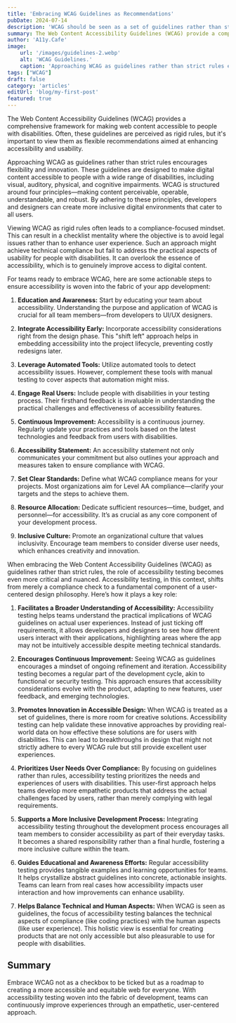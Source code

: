 ```yaml
---
title: 'Embracing WCAG Guidelines as Recommendations'
pubDate: 2024-07-14
description: 'WCAG should be seen as a set of guidelines rather than strict rules.'
summary: The Web Content Accessibility Guidelines (WCAG) provide a comprehensive framework for making web content accessible to people with disabilities. Often, these guidelines are perceived as rigid rules, but it's important to view them as flexible recommendations aimed at enhancing accessibility and usability.
author: 'A11y.Cafe'
image:
    url: '/images/guidelines-2.webp'
    alt: 'WCAG Guidelines.'
    caption: 'Approaching WCAG as guidelines rather than strict rules encourages flexibility and innovation.'
tags: ["WCAG"]
draft: false
category: 'articles'
editUrl: 'blog/my-first-post'
featured: true
---
```



The Web Content Accessibility Guidelines (WCAG) provides a comprehensive framework for making web content accessible to people with disabilities. Often, these guidelines are perceived as rigid rules, but it's important to view them as flexible recommendations aimed at enhancing accessibility and usability.

Approaching WCAG as guidelines rather than strict rules encourages flexibility and innovation. These guidelines are designed to make digital content accessible to people with a wide range of disabilities, including visual, auditory, physical, and cognitive impairments. WCAG is structured around four principles—making content perceivable, operable, understandable, and robust. By adhering to these principles, developers and designers can create more inclusive digital environments that cater to all users.

Viewing WCAG as rigid rules often leads to a compliance-focused mindset. This can result in a checklist mentality where the objective is to avoid legal issues rather than to enhance user experience. Such an approach might achieve technical compliance but fail to address the practical aspects of usability for people with disabilities. It can overlook the essence of accessibility, which is to genuinely improve access to digital content.


For teams ready to embrace WCAG, here are some actionable steps to ensure accessibility is woven into the fabric of your app development:

1. **Education and Awareness:**
   Start by educating your team about accessibility. Understanding the purpose and application of WCAG is crucial for all team members—from developers to UI/UX designers.

2. **Integrate Accessibility Early:**
   Incorporate accessibility considerations right from the design phase. This "shift left" approach helps in embedding accessibility into the project lifecycle, preventing costly redesigns later.

3. **Leverage Automated Tools:**
   Utilize automated tools to detect accessibility issues. However, complement these tools with manual testing to cover aspects that automation might miss.

4. **Engage Real Users:**
   Include people with disabilities in your testing process. Their firsthand feedback is invaluable in understanding the practical challenges and effectiveness of accessibility features.

5. **Continuous Improvement:**
   Accessibility is a continuous journey. Regularly update your practices and tools based on the latest technologies and feedback from users with disabilities.

6. **Accessibility Statement:**
   An accessibility statement not only communicates your commitment but also outlines your approach and measures taken to ensure compliance with WCAG.

7. **Set Clear Standards:**
   Define what WCAG compliance means for your projects. Most organizations aim for Level AA compliance—clarify your targets and the steps to achieve them.

8. **Resource Allocation:**
   Dedicate sufficient resources—time, budget, and personnel—for accessibility. It’s as crucial as any core component of your development process.

9. **Inclusive Culture:**
   Promote an organizational culture that values inclusivity. Encourage team members to consider diverse user needs, which enhances creativity and innovation.


When embracing the Web Content Accessibility Guidelines (WCAG) as guidelines rather than strict rules, the role of accessibility testing becomes even more critical and nuanced. Accessibility testing, in this context, shifts from merely a compliance check to a fundamental component of a user-centered design philosophy. Here’s how it plays a key role:

1. **Facilitates a Broader Understanding of Accessibility:**
   Accessibility testing helps teams understand the practical implications of WCAG guidelines on actual user experiences. Instead of just ticking off requirements, it allows developers and designers to see how different users interact with their applications, highlighting areas where the app may not be intuitively accessible despite meeting technical standards.

2. **Encourages Continuous Improvement:**
   Seeing WCAG as guidelines encourages a mindset of ongoing refinement and iteration. Accessibility testing becomes a regular part of the development cycle, akin to functional or security testing. This approach ensures that accessibility considerations evolve with the product, adapting to new features, user feedback, and emerging technologies.

3. **Promotes Innovation in Accessible Design:**
   When WCAG is treated as a set of guidelines, there is more room for creative solutions. Accessibility testing can help validate these innovative approaches by providing real-world data on how effective these solutions are for users with disabilities. This can lead to breakthroughs in design that might not strictly adhere to every WCAG rule but still provide excellent user experiences.

4. **Prioritizes User Needs Over Compliance:**
   By focusing on guidelines rather than rules, accessibility testing prioritizes the needs and experiences of users with disabilities. This user-first approach helps teams develop more empathetic products that address the actual challenges faced by users, rather than merely complying with legal requirements.

5. **Supports a More Inclusive Development Process:**
   Integrating accessibility testing throughout the development process encourages all team members to consider accessibility as part of their everyday tasks. It becomes a shared responsibility rather than a final hurdle, fostering a more inclusive culture within the team.

6. **Guides Educational and Awareness Efforts:**
   Regular accessibility testing provides tangible examples and learning opportunities for teams. It helps crystallize abstract guidelines into concrete, actionable insights. Teams can learn from real cases how accessibility impacts user interaction and how improvements can enhance usability.

7. **Helps Balance Technical and Human Aspects:**
   When WCAG is seen as guidelines, the focus of accessibility testing balances the technical aspects of compliance (like coding practices) with the human aspects (like user experience). This holistic view is essential for creating products that are not only accessible but also pleasurable to use for people with disabilities.

## Summary

Embrace WCAG not as a checkbox to be ticked but as a roadmap to creating a more accessible and equitable web for everyone. With accessibility testing woven into the fabric of development, teams can continuously improve experiences through an empathetic, user-centered approach.